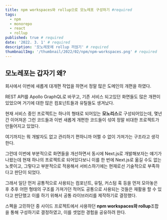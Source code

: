 ```yaml
---
title: npm workspaces와 rollup으로 모노레포 구성하기 #required
tags:
  - npm
  - monorepo
  - react
  - rollup
published: true # required
date: '2022. 3. 1' # required
description: '모노레포에 rollup 끼얹기' # required
thumbnailImg: '/thumbnail/2022/02/npm/npm-workspaces.png' # required
---
```


## 모노레포는 갑자기 왜?

회사에서 이번에 새롭게 대개편 작업을 하면서 정말 많은 도메인의 개편을 하였다.

REST API를 Apollo GraphQL로 바꾸고, 기존 서비스 되고있던 화면들도 많은 개편이 있었으며 거기에 대한 많은 컴포넌트들과 유틸들도 생겨났다.

현재 서비스 중인 프로젝트는 하나의 형태로 되어있는 **모노리스**로 구성되어있는데, 몇년간 이어져온 그런 코드들과 이번 새롭게 개편한 코드들이 섞여 정말 비대한 프로젝트가 만들어지고 있었다.

여기까지는 뭐 개발자도 없고 관리하기 편하니까 어쩔 수 없이 가져가는 구조라고 생각한다.

그런데 이번에 부분적으로 화면들을 개선하면서 동시에 Next.js로 개발해보자는 얘기가 나왔는데 현재 하나의 프로젝트로 되어있다보니 이를 한 번에 Next.js로 옮길 수도 없는 노릇이고, 그렇다고 부분적으로 적용해서 서비스하기에는 현재로선 기술적으로 부족하다고 판단이 되었다.

그래서 일단 먼저 공통적으로 사용되는 컴포넌트, 유틸, 커스텀 훅 등을 먼저 모아놓은 후 추후 어떤 형태의 구조를 가져가던 적어도 공통으로 사용되는 것들은 재활용 할 수 있다고 판단했고 이를 하기 위해서 공통 라이브러리를 제작하기로 결정했다.

스펙을 고민하던 중 사이드 프로젝트에서 사용하던 **npm workspaces와 rollup**조합을 통해 구성하기로 결정하였고, 이를 셋업한 경험을 공유하려 한다.
